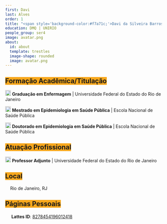 ```yaml
---
first: Davi
last: Alves
order: 1
title: "<span style='background-color:#f7a71c;'>Davi da Silveira Barroso Alves</span>"
education: DMQ | UNIRIO
people_group: ser4
image: avatar.png
about: 
  id: about
  template: trestles
  image-shape: rounded
  image: avatar.png
---
```


<h2><span style='background-color:#f7a71c;'>Formação Acadêmica/Titulação</span></h2>

<img src="img/graduation-cap-solid.svg" width="18"> **Graduação em Enfermagem** | Universidade Federal do Estado do Rio de Janeiro

<img src="img/graduation-cap-solid.svg" width="18"> **Mestrado em Epidemiologia em Saúde Pública** | Escola Nacional de Saúde Pública

<img src="img/graduation-cap-solid.svg" width="18"> **Doutorado em Epidemiologia em Saúde Pública** | Escola Nacional de Saúde Pública

<h2><span style='background-color:#f7a71c;'>Atuação Profissional</span></h2>

<img src="img/briefcase-solid.svg" width="18"> **Professor Adjunto** | Universidade Federal do Estado do Rio de Janeiro

<h2><span style='background-color:#f7a71c;'>Local</span></h2>

<img src="img/location-dot-solid.svg" width="12"> Rio de Janeiro, RJ

<h2><span style='background-color:#f7a71c;'>Páginas Pessoais</span></h2>

<img src="img/lattes.svg" width="16"> **Lattes ID**: <a href="http://lattes.cnpq.br/8278454196012418" target="_blank">8278454196012418</a>

